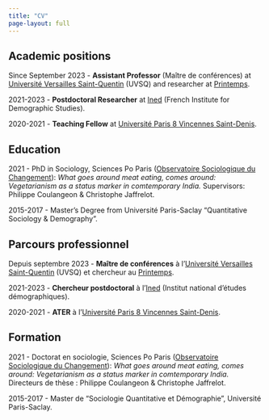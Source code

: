 ---
title: "CV"
page-layout: full
---

::: {.content-visible when-profile="english"}
## Academic positions

Since September 2023 - **Assistant Professor** (Maître de conférences) at [Université Versailles Saint-Quentin](https://www.uvsq.fr/english) (UVSQ) and researcher at [Printemps](https://www.printemps.uvsq.fr/).

2021-2023 - **Postdoctoral Researcher** at [Ined](https://www.ined.fr/en/) (French Institute for Demographic Studies).

2020-2021 - **Teaching Fellow** at [Université Paris 8 Vincennes Saint-Denis](https://www.univ-paris8.fr/en/).

## Education

2021 - PhD in Sociology, Sciences Po Paris ([Observatoire Sociologique du Changement](https://www.sciencespo.fr/osc/en.html)): *What goes around meat eating, comes around: Vegetarianism as a status marker in comtemporary India.* Supervisors: Philippe Coulangeon & Christophe Jaffrelot.

2015-2017 - Master's Degree from Université Paris-Saclay "Quantitative Sociology & Demography".
:::

::: {.content-visible when-profile="french"}
## Parcours professionnel

Depuis septembre 2023 - **Maître de conférences** à l'[Université Versailles Saint-Quentin](https://www.uvsq.fr) (UVSQ) et chercheur au [Printemps](https://www.printemps.uvsq.fr/).

2021-2023 - **Chercheur postdoctoral** à l'[Ined](https://www.ined.fr/) (Institut national d'études démographiques).

2020-2021 - **ATER** à l'[Université Paris 8 Vincennes Saint-Denis](https://www.univ-paris8.fr/).

## Formation

2021 - Doctorat en sociologie, Sciences Po Paris ([Observatoire Sociologique du Changement](https://www.sciencespo.fr/osc/fr.html)): *What goes around meat eating, comes around: Vegetarianism as a status marker in comtemporary India.* Directeurs de thèse : Philippe Coulangeon & Christophe Jaffrelot.

2015-2017 - Master de "Sociologie Quantitative et Démographie", Université Paris-Saclay.
:::
